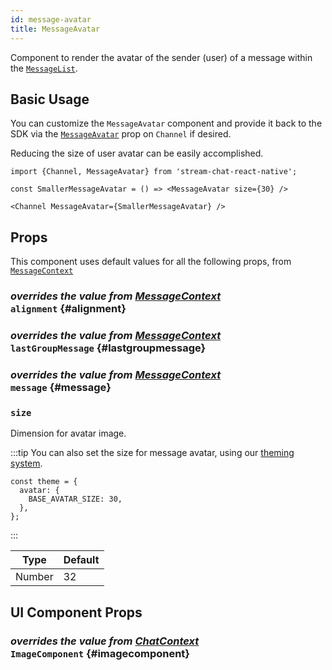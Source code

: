 ```yaml
---
id: message-avatar
title: MessageAvatar
---
```




Component to render the avatar of the sender (user) of a message within the [`MessageList`](./message-list.mdx).

## Basic Usage

You can customize the `MessageAvatar` component and provide it back to the SDK via the [`MessageAvatar`](../core-components/channel.mdx#messageavatar) prop on `Channel` if desired.

Reducing the size of user avatar can be easily accomplished.

```tsx
import {Channel, MessageAvatar} from 'stream-chat-react-native';

const SmallerMessageAvatar = () => <MessageAvatar size={30} />

<Channel MessageAvatar={SmallerMessageAvatar} />
```

## Props

This component uses default values for all the following props, from [`MessageContext`](../contexts/message-context.mdx)

### <div class="label description">_overrides the value from [MessageContext](../contexts/message-context.mdx#alignment)_</div> `alignment` {#alignment}

<Alignment />

### <div class="label description">_overrides the value from [MessageContext](../contexts/message-context.mdx#lastgroupmessage)_</div> `lastGroupMessage` {#lastgroupmessage}

<LastGroupMessage />

### <div class="label description">_overrides the value from [MessageContext](../contexts/message-context.mdx#message)_</div> `message` {#message}

<MessageProp />

### `size`

Dimension for avatar image.

:::tip
You can also set the size for message avatar, using our [theming system](../customization/theme.mdx).

```tsx
const theme = {
  avatar: {
    BASE_AVATAR_SIZE: 30,
  },
};
```

:::

| Type   | Default |
| ------ | ------- |
| Number | 32      |

## UI Component Props

### <div class="label description">_overrides the value from [ChatContext](../contexts/chat-context.mdx#imagecomponent)_</div> `ImageComponent` {#imagecomponent}

<ImageComponent />
